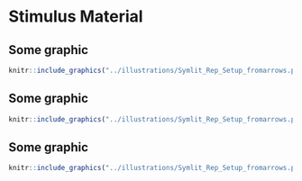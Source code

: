 
# Stimulus Material

## Some graphic
```r
knitr::include_graphics("../illustrations/Symlit_Rep_Setup_fromarrows.png", dpi = 108)
```

## Some graphic
```r
knitr::include_graphics("../illustrations/Symlit_Rep_Setup_fromarrows.png", dpi = 108)
```

## Some graphic
```r
knitr::include_graphics("../illustrations/Symlit_Rep_Setup_fromarrows.png", dpi = 108)
```
